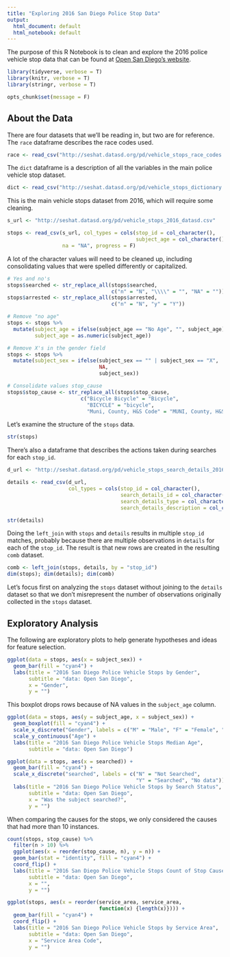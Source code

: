 ```yaml
---
title: "Exploring 2016 San Diego Police Stop Data"
output:
  html_document: default
  html_notebook: default
---
```


The purpose of this R Notebook is to clean and explore the 2016 police vehicle stop data that can be found at [Open San Diego's website](https://data.sandiego.gov/datasets/police-vehicle-stops/). 

```r
library(tidyverse, verbose = T)
library(knitr, verbose = T)
library(stringr, verbose = T)
```

```r
opts_chunk$set(message = F)
```

## About the Data 

There are four datasets that we'll be reading in, but two are for reference. The `race` dataframe describes the race codes used. 

```r
race <- read_csv("http://seshat.datasd.org/pd/vehicle_stops_race_codes.csv")
```

The `dict` dataframe is a description of all the variables in the main police vehicle stop dataset. 

```r
dict <- read_csv("http://seshat.datasd.org/pd/vehicle_stops_dictionary.csv")
```
 
This is the main vehicle stops dataset from 2016, which will require some cleaning. 

```r
s_url <- "http://seshat.datasd.org/pd/vehicle_stops_2016_datasd.csv"

stops <- read_csv(s_url, col_types = cols(stop_id = col_character(),
                                          subject_age = col_character()), 
                  na = "NA", progress = F)
```

A lot of the character values will need to be cleaned up, including consolidating values that were spelled differently or capitalized. 

```r
# Yes and no's
stops$searched <- str_replace_all(stops$searched, 
                                  c("n" = "N", "\\\\" = "", "NA" = ""))
stops$arrested <- str_replace_all(stops$arrested, 
                                  c("n" = "N", "y" = "Y"))

# Remove "no age"
stops <- stops %>% 
  mutate(subject_age = ifelse(subject_age == "No Age", "", subject_age), 
         subject_age = as.numeric(subject_age))

# Remove X's in the gender field
stops <- stops %>% 
  mutate(subject_sex = ifelse(subject_sex == "" | subject_sex == "X", 
                              NA, 
                              subject_sex))

# Consolidate values stop_cause 
stops$stop_cause <- str_replace_all(stops$stop_cause, 
                        c("Bicycle Bicycle" = "Bicycle", 
                          "BICYCLE" = "bicycle", 
                          "Muni, County, H&S Code" = "MUNI, County, H&S Code"))
```

Let's examine the structure of the `stops` data. 

```r
str(stops)
```

There's also a dataframe that describes the actions taken during searches for each `stop_id`. 

```r
d_url <- "http://seshat.datasd.org/pd/vehicle_stops_search_details_2016_datasd.csv"

details <- read_csv(d_url, 
                    col_types = cols(stop_id = col_character(), 
                                     search_details_id = col_character(),
                                     search_details_type = col_character(),
                                     search_details_description = col_character()))
```

```r
str(details)
```

Doing the `left_join` with `stops` and `details` results in multiple `stop_id` matches, probably because there are multiple observations in `details` for each of the `stop_id`. The result is that new rows are created in the resulting `comb` dataset.

```r
comb <- left_join(stops, details, by = "stop_id")
dim(stops); dim(details); dim(comb)
```

Let's focus first on analyzing the `stops` dataset without joining to the `details` dataset so that we don't misrepresent the number of observations originally collected in the `stops` dataset. 

## Exploratory Analysis

The following are exploratory plots to help generate hypotheses and ideas for feature selection. 

```r
ggplot(data = stops, aes(x = subject_sex)) + 
  geom_bar(fill = "cyan4") + 
  labs(title = "2016 San Diego Police Vehicle Stops by Gender", 
       subtitle = "data: Open San Diego", 
       x = "Gender", 
       y = "")
```

This boxplot drops rows because of NA values in the `subject_age` column. 

```r
ggplot(data = stops, aes(y = subject_age, x = subject_sex)) + 
  geom_boxplot(fill = "cyan4") + 
  scale_x_discrete("Gender", labels = c("M" = "Male", "F" = "Female", "NA")) +
  scale_y_continuous("Age") +
  labs(title = "2016 San Diego Police Vehicle Stops Median Age", 
       subtitle = "data: Open San Diego")
```

```r
ggplot(data = stops, aes(x = searched)) + 
  geom_bar(fill = "cyan4") + 
  scale_x_discrete("searched", labels = c("N" = "Not Searched", 
                                          "Y" = "Searched", "No data")) +
  labs(title = "2016 San Diego Police Vehicle Stops by Search Status", 
       subtitle = "data: Open San Diego", 
       x = "Was the subject searched?", 
       y = "")
```

When comparing the causes for the stops, we only considered the causes that had more than 10 instances. 

```r
count(stops, stop_cause) %>% 
  filter(n > 10) %>% 
  ggplot(aes(x = reorder(stop_cause, n), y = n)) + 
  geom_bar(stat = "identity", fill = "cyan4") +
  coord_flip() +
  labs(title = "2016 San Diego Police Vehicle Stops Count of Stop Cause",
       subtitle = "data: Open San Diego", 
       x = "", 
       y = "")
```

```r
ggplot(stops, aes(x = reorder(service_area, service_area, 
                              function(x) {length(x)}))) + 
  geom_bar(fill = "cyan4") +
  coord_flip() + 
  labs(title = "2016 San Diego Police Vehicle Stops by Service Area", 
       subtitle = "data: Open San Diego", 
       x = "Service Area Code", 
       y = "")
```